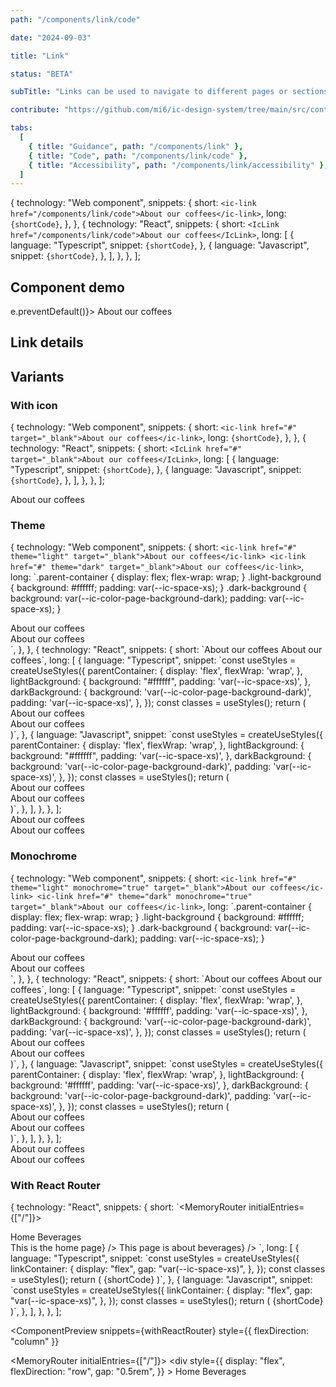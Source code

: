 ```yaml
---
path: "/components/link/code"

date: "2024-09-03"

title: "Link"

status: "BETA"

subTitle: "Links can be used to navigate to different pages or sections of a page."

contribute: "https://github.com/mi6/ic-design-system/tree/main/src/content/structured/components/link"

tabs:
  [
    { title: "Guidance", path: "/components/link" },
    { title: "Code", path: "/components/link/code" },
    { title: "Accessibility", path: "/components/link/accessibility" },
  ]
---
```




  {
    technology: "Web component",
    snippets: {
      short: `<ic-link href="/components/link/code">About our coffees</ic-link>`,
      long: `{shortCode}`,
    },
  },
  {
    technology: "React",
    snippets: {
      short: `<IcLink href="/components/link/code">About our coffees</IcLink>`,
      long: [
        {
          language: "Typescript",
          snippet: `{shortCode}`,
        },
        {
          language: "Javascript",
          snippet: `{shortCode}`,
        },
      ],
    },
  },
];

## Component demo

<ComponentPreview snippets={snippets}>
  <IcLink href="#" onClick={(e) => e.preventDefault()}>
    About our coffees
  </IcLink>
</ComponentPreview>

## Link details

<ComponentDetails component="ic-link" />

## Variants

### With icon

  {
    technology: "Web component",
    snippets: {
      short: `<ic-link href="#" target="_blank">About our coffees</ic-link>`,
      long: `{shortCode}`,
    },
  },
  {
    technology: "React",
    snippets: {
      short: `<IcLink href="#" target="_blank">About our coffees</IcLink>`,
      long: [
        {
          language: "Typescript",
          snippet: `{shortCode}`,
        },
        {
          language: "Javascript",
          snippet: `{shortCode}`,
        },
      ],
    },
  },
];

<ComponentPreview snippets={snippetsIcon}>
  <IcLink href="/" target="_blank">
    About our coffees
  </IcLink>
</ComponentPreview>

### Theme

  {
    technology: "Web component",
    snippets: {
      short: `<ic-link href="#" theme="light" target="_blank">About our coffees</ic-link>
<ic-link href="#" theme="dark" target="_blank">About our coffees</ic-link>`,
      long: `.parent-container {
    display: flex;
    flex-wrap: wrap;
  }
  .light-background {
    background: #ffffff;
    padding: var(--ic-space-xs);
  }
  .dark-background {
    background: var(--ic-color-page-background-dark);
    padding: var(--ic-space-xs);
  }
</style>
<body>
  <div class="parent-container">
    <div class="light-background">
      <ic-link href="#" theme="light" target="_blank">
        About our coffees
      </ic-link>
    </div>
    <div class="dark-background">
      <ic-link href="#" theme="dark" target="_blank">
        About our coffees
      </ic-link>
    </div>
  </div>`,
    },
  },
  {
    technology: "React",
    snippets: {
      short: `<IcLink href="#" theme="light" target="_blank">About our coffees</IcLink>
<IcLink href="#" theme="dark" target="_blank">About our coffees</IcLink>`,
      long: [
        {
          language: "Typescript",
          snippet: `const useStyles = createUseStyles({
  parentContainer: {
    display: 'flex',
    flexWrap: 'wrap',
  },
  lightBackground: {
    background: "#ffffff",
    padding: 'var(--ic-space-xs)',
  },
  darkBackground: {
    background: 'var(--ic-color-page-background-dark)',
    padding: 'var(--ic-space-xs)',
  },
});
const classes = useStyles();
return (
  <div className={classes.parentContainer}>
    <div className={classes.lightBackground}>
      <IcLink href="/" theme="light" target="_blank">
        About our coffees
      </IcLink>
    </div>
    <div className={classes.darkBackground}>
      <IcLink href="#" theme="dark" target="_blank">
        About our coffees
      </IcLink>
    </div>
  </div>
)`,
        },
        {
          language: "Javascript",
          snippet: `const useStyles = createUseStyles({
  parentContainer: {
    display: 'flex',
    flexWrap: 'wrap',
  },
  lightBackground: {
    background: "#ffffff",
    padding: 'var(--ic-space-xs)',
  },
  darkBackground: {
    background: 'var(--ic-color-page-background-dark)',
    padding: 'var(--ic-space-xs)',
  },
});
const classes = useStyles();
return (
  <div className={classes.parentContainer}>
    <div className={classes.lightBackground}>
      <IcLink href="/" theme="light" target="_blank">
        About our coffees
      </IcLink>
    </div>
    <div className={classes.darkBackground}>
      <IcLink href="#" theme="dark" target="_blank">
        About our coffees
      </IcLink>
    </div>
  </div>
)`,
        },
      ],
    },
  },
];

<ComponentPreview snippets={snippetsTheme}>
  <div
    style={{
      background: "#ffffff",
      padding: "0.5rem",
    }}
  >
    <IcLink href="/" theme="light" target="_blank">
      About our coffees
    </IcLink>
  </div>
  <div
    style={{
      background: "var(--ic-color-page-background-dark)",
      padding: "0.5rem",
    }}
  >
    <IcLink href="/" theme="dark" target="_blank">
      About our coffees
    </IcLink>
  </div>
</ComponentPreview>

### Monochrome

  {
    technology: "Web component",
    snippets: {
      short: `<ic-link href="#" theme="light" monochrome="true" target="_blank">About our coffees</ic-link>
<ic-link href="#" theme="dark" monochrome="true" target="_blank">About our coffees</ic-link>`,
      long: `.parent-container {
    display: flex;
    flex-wrap: wrap;
  }
  .light-background {
    background: #ffffff;
    padding: var(--ic-space-xs);
  }
  .dark-background {
    background: var(--ic-color-page-background-dark);
    padding: var(--ic-space-xs);
  }
</style>
<body>
  <div class="parent-container">
    <div class="light-background">
      <ic-link href="#" theme="light" monochrome="true" target="_blank">
        About our coffees
      </ic-link>
    </div>
    <div class="dark-background">
      <ic-link href="#" theme="dark" monochrome="true" target="_blank">
        About our coffees
      </ic-link>
    </div>
  </div>`,
    },
  },
  {
    technology: "React",
    snippets: {
      short: `<IcLink href="#" theme="light" monochrome target="_blank">About our coffees</IcLink>
<IcLink href="#" theme="dark" monochrome target="_blank">About our coffees</IcLink>`,
      long: [
        {
          language: "Typescript",
          snippet: `const useStyles = createUseStyles({
  parentContainer: {
    display: 'flex',
    flexWrap: 'wrap',
  },
  lightBackground: {
    background: '#ffffff',
    padding: 'var(--ic-space-xs)',
  },
  darkBackground: {
    background: 'var(--ic-color-page-background-dark)',
    padding: 'var(--ic-space-xs)',
  },
});
const classes = useStyles();
return (
  <div className={classes.parentContainer}>
    <div className={classes.lightBackground}>
      <IcLink href="/" theme="light" monochrome target="_blank">
        About our coffees
      </IcLink>
    </div>
    <div className={classes.darkBackground}>
      <IcLink href="#" theme="dark" monochrome target="_blank">
        About our coffees
      </IcLink>
    </div>
  </div>
)`,
        },
        {
          language: "Javascript",
          snippet: `const useStyles = createUseStyles({
  parentContainer: {
    display: 'flex',
    flexWrap: 'wrap',
  },
  lightBackground: {
    background: '#ffffff',
    padding: 'var(--ic-space-xs)',
  },
  darkBackground: {
    background: 'var(--ic-color-page-background-dark)',
    padding: 'var(--ic-space-xs)',
  },
});
const classes = useStyles();
return (
  <div className={classes.parentContainer}>
    <div className={classes.lightBackground}>
      <IcLink href="/" theme="light" monochrome target="_blank">
        About our coffees
      </IcLink>
    </div>
    <div className={classes.darkBackground}>
      <IcLink href="#" theme="dark" monochrome target="_blank">
        About our coffees
      </IcLink>
    </div>
  </div>
)`,
        },
      ],
    },
  },
];

<ComponentPreview snippets={snippetsLightDark}>
  <div
    style={{
      background: "#ffffff",
      padding: "0.5rem",
    }}
  >
    <IcLink href="/" theme="light" monochrome target="_blank">
      About our coffees
    </IcLink>
  </div>
  <div
    style={{
      background: "var(--ic-color-page-background-dark)",
      padding: "0.5rem",
    }}
  >
    <IcLink href="/" theme="dark" monochrome target="_blank">
      About our coffees
    </IcLink>
  </div>
</ComponentPreview>

### With React Router

  {
    technology: "React",
    snippets: {
      short: `<MemoryRouter initialEntries={["/"]}>
  <div className={classes.linkContainer}>
    <IcLink>
      <NavLink to="/" slot="router-item">Home</NavLink>
    </IcLink>
    <IcLink>
      <NavLink to="/daily-tippers" slot="router-item">Beverages</NavLink>
    </IcLink>
  </div>
  <IcSectionContainer>
    <Routes>
      <Route path="/" element={<IcTypography>This is the home page</IcTypography>} />
      <Route path="/daily-tippers" element={<IcTypography>This page is about beverages</IcTypography>} />
    </Routes>
  </IcSectionContainer>
</MemoryRouter>`,
      long: [
        {
          language: "Typescript",
          snippet: `const useStyles = createUseStyles({
  linkContainer: {
    display: "flex",
    gap: "var(--ic-space-xs)",
  },
});
const classes = useStyles();
return (
  {shortCode}
)`,
        },
        {
          language: "Javascript",
          snippet: `const useStyles = createUseStyles({
  linkContainer: {
    display: "flex",
    gap: "var(--ic-space-xs)",
  },
});
const classes = useStyles();
return (
  {shortCode}
)`,
        },
      ],
    },
  },
];

<ComponentPreview
  snippets={withReactRouter}
  style={{ flexDirection: "column" }}
>
  <MemoryRouter initialEntries={["/"]}>
    <div
      style={{
        display: "flex",
        flexDirection: "row",
        gap: "0.5rem",
      }}
    >
      <IcLink>
        <NavLink to="/" slot="router-item">
          Home
        </NavLink>
      </IcLink>
      <IcLink>
        <NavLink to="/daily-tippers" slot="router-item">
          Beverages
        </NavLink>
      </IcLink>
    </div>
  </MemoryRouter>
</ComponentPreview>
